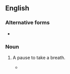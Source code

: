 {{also|catch breath}}
==English==

===Alternative forms===
* {{l|en|catch breath}}

===Noun===
{{en-noun|head=[[catch]]-[[breath]]}}

# {{lb|en|drama|singing}} A pause to take a breath.
#* {{quote-text|lang=en|year=1940|author=Van Ambrose Christy|title=Glee Club and Chorus: A Handbook|page=55|passage=[…] it is possible to obtain the desired effect by allowing sections or individuals within a section to take an unobtrusive '''catch-breath''' at different times.}}